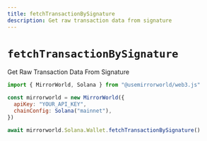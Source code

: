 ```yaml
---
title: fetchTransactionBySignature
description: Get raw transaction data from signature 
---
```


# `fetchTransactionBySignature`

Get Raw Transaction Data From Signature

```js
import { MirrorWorld, Solana } from "@usemirrorworld/web3.js"

const mirrorworld = new MirrorWorld({
  apiKey: "YOUR_API_KEY",
  chainConfig: Solana("mainnet"),
})

await mirrorworld.Solana.Wallet.fetchTransactionBySignature()
```